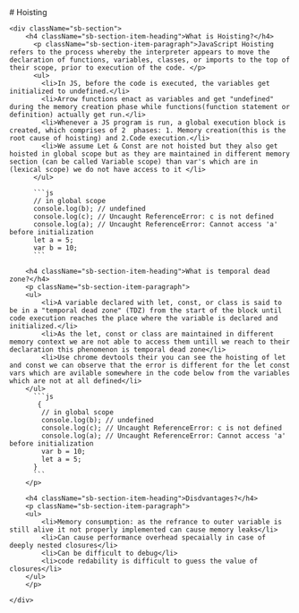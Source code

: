 
<Meta title="JavaScript/Hoisting" />

<div className="sb-container">
  <div className='sb-section-title'>
    # Hoisting
  </div>

    <div className="sb-section">
        <h4 className="sb-section-item-heading">What is Hoisting?</h4>
          <p className="sb-section-item-paragraph">JavaScript Hoisting refers to the process whereby the interpreter appears to move the declaration of functions, variables, classes, or imports to the top of their scope, prior to execution of the code. </p>
          <ul>
            <li>In JS, before the code is executed, the variables get initialized to undefined.</li>
            <li>Arrow functions enact as variables and get "undefined" during the memory creation phase while functions(function statement or definition) actually get run.</li>
            <li>Whenever a JS program is run, a global execution block is created, which comprises of 2  phases: 1. Memory creation(this is the root cause of hoisting) and 2.Code execution.</li>
            <li>We assume Let & Const are not hoisted but they also get hoisted in global scope but as they are maintained in different memory section (can be called Variable scope) than var's which are in (lexical scope) we do not have access to it </li>
          </ul>

          ```js
          // in global scope
          console.log(b); // undefined
          console.log(c); // Uncaught ReferenceError: c is not defined
          console.log(a); // Uncaught ReferenceError: Cannot access 'a' before initialization
          let a = 5;
          var b = 10;
          ```

        <h4 className="sb-section-item-heading">What is temporal dead zone?</h4>
        <p className="sb-section-item-paragraph">
        <ul>
            <li>A variable declared with let, const, or class is said to be in a "temporal dead zone" (TDZ) from the start of the block until code execution reaches the place where the variable is declared and initialized.</li>
            <li>As the let, const or class are maintained in different memory context we are not able to access them untill we reach to their declaration this phenomenon is temporal dead zone</li>
            <li>Use chrome devtools their you can see the hoisting of let and const we can observe that the error is different for the let const vars which are avilable somewhere in the code below from the variables which are not at all defined</li> 
        </ul>
          ```js
           {
            // in global scope
            console.log(b); // undefined
            console.log(c); // Uncaught ReferenceError: c is not defined
            console.log(a); // Uncaught ReferenceError: Cannot access 'a' before initialization
            var b = 10;
            let a = 5;
          }
          ```
        </p>

        <h4 className="sb-section-item-heading">Disdvantages?</h4>
        <p className="sb-section-item-paragraph">
        <ul>
            <li>Memory consumption: as the refrance to outer variable is still alive it not properly implemented can cause memory leaks</li>
            <li>Can cause performance overhead specaially in case of deeply nested closures</li>
            <li>Can be difficult to debug</li>
            <li>code redability is difficult to guess the value of closures</li>
        </ul>
        </p>

    </div>

</div>

